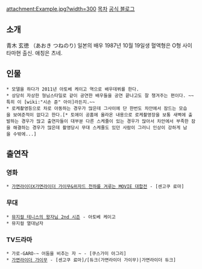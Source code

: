 attachment:Example.jpg?width=300
[[목차]]
[http://ameblo.jp/aokitsunenori/ 공식 블로그]

== 소개 ==
青木 玄徳 （あおき つねのり) 일본의 배우 1987년 10월 19일생 혈액형은 O형 사이타마현 출신. 애칭은 츠네.

== 인물 == 
 * 모델을 하다가 2011년 아토베 케이고 역으로 배우데뷔를 한다.
 * 상당히 자상한 형님스타일로 같이 공연한 배우들을 공연 끝나고도 잘 챙겨주는 편이다. ~~특히 이 [wiki:"시손 쥰" 아이]라든지.~~ 
 * 로케촬영등으로 차로 아동하는 경우가 많은데 그사이에 단 한번도 차안에서 잠드는 모습을 보여준적이 없다고 한다.[* 토에이 공홈에 올라온 내용으로 로케촬영장을 보통 새벽에 출발하는 경우가 많고 출연자들이 대부분 다른 스케쥴이 있는 경우가 많아서 차안에서 부족한 잠을 해결하는 경우가 많은데 촬영당시 무대 스케쥴도 있던 사람이 그러니 인상이 강하게 남을 수밖에...]
 
== 출연작 ==
=== 영화 ===
 * [[가면라이더X가면라이더 가이무&위자드 천하를 겨루는 MOVIE 대합전]] - [센고쿠 료마]

=== 무대 ===
 * [[뮤지컬 테니스의 왕자님 2nd 시즌]] - 아토베 케이고
 * 뮤지컬 열대남자 

=== TV드라마 ===
 * 가로-GARO-~ 어둠을 비추는 자 ~ - [쿠스가미 아그리]
 * [[가면라이더 가이무]] - [센고쿠 료마]/[듀크(가면라이더 가이무)|가면라이더 듀크]
